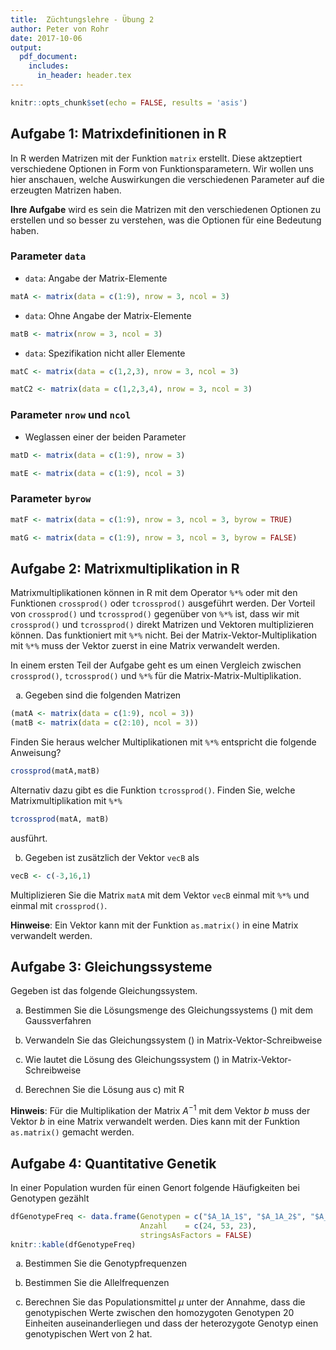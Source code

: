 ```yaml
---
title:  Züchtungslehre - Übung 2
author: Peter von Rohr
date: 2017-10-06
output: 
  pdf_document:
    includes:
      in_header: header.tex
---
```


```r
knitr::opts_chunk$set(echo = FALSE, results = 'asis')
```


## Aufgabe 1: Matrixdefinitionen in R
In R werden Matrizen mit der Funktion `matrix` erstellt. Diese aktzeptiert verschiedene Optionen in Form von Funktionsparametern. Wir wollen uns hier anschauen, welche Auswirkungen die verschiedenen Parameter auf die erzeugten Matrizen haben.  

__Ihre Aufgabe__ wird es sein die Matrizen mit den verschiedenen Optionen zu erstellen und so besser zu verstehen, was die Optionen für eine Bedeutung haben.

### Parameter `data`
* `data`: Angabe der Matrix-Elemente
<!-- Kopieren Sie die nachfolgende Anweisung an die Konsole oder -- 
  -- setzen sie eval=TRUE und machen eine Klammer um die gesamte --
  -- Anweisung, z.Bsp: (matA <- matrix(data = c(1:9), nrow = 3, ncol = 3)) --
  -- so erscheit die erzeugte Matrix als output                  -- 
  -->
```r
matA <- matrix(data = c(1:9), nrow = 3, ncol = 3)
```

* `data`: Ohne Angabe der Matrix-Elemente
```r
matB <- matrix(nrow = 3, ncol = 3)
```

* `data`: Spezifikation nicht aller Elemente
```r
matC <- matrix(data = c(1,2,3), nrow = 3, ncol = 3)
```

```r
matC2 <- matrix(data = c(1,2,3,4), nrow = 3, ncol = 3)
```

### Parameter `nrow` und `ncol`
* Weglassen einer der beiden Parameter

```r
matD <- matrix(data = c(1:9), nrow = 3)
```

```r
matE <- matrix(data = c(1:9), ncol = 3)
```

### Parameter `byrow`
```r
matF <- matrix(data = c(1:9), nrow = 3, ncol = 3, byrow = TRUE)
```

```r
matG <- matrix(data = c(1:9), nrow = 3, ncol = 3, byrow = FALSE)
```


## Aufgabe 2: Matrixmultiplikation in R
Matrixmultiplikationen können in R mit dem Operator `%*%` oder mit den Funktionen `crossprod()` oder `tcrossprod()` ausgeführt werden. Der Vorteil von `crossprod()` und `tcrossprod()` gegenüber von `%*%` ist, dass wir mit `crossprod()` und `tcrossprod()` direkt Matrizen und Vektoren multiplizieren können. Das funktioniert mit `%*%` nicht. Bei der Matrix-Vektor-Multiplikation mit `%*%` muss der Vektor zuerst in eine Matrix verwandelt werden. 

In einem ersten Teil der Aufgabe geht es um einen Vergleich zwischen `crossprod()`, `tcrossprod()` und `%*%` für die Matrix-Matrix-Multiplikation. 

a) Gegeben sind die folgenden Matrizen

```r
(matA <- matrix(data = c(1:9), ncol = 3))
(matB <- matrix(data = c(2:10), ncol = 3))
```

Finden Sie heraus welcher Multiplikationen mit `%*%` entspricht die folgende Anweisung?

```r
crossprod(matA,matB)
```

<!-- Sie können hier einen neuen R-code-junk beginnen und die verschiedenen   --
  -- Multiplikationen ausprobieren. Dabei können Sie sowohl die Reihenfolge   --
  -- der Matrizen ändern und die Matrizen transponieren. Die Transponierte    -- 
  -- einer Matrix matA erhalten sie in R mit t(matA).                         --
  -- Die folgende Anweisung erzeugt einen neuen Code-Junk. Die R-Statements   --
  -- müssen zwischen auf den Zeilen zwischen den drei Backticks (```) stehen  --
  
```r

```
  -->

Alternativ dazu gibt es die Funktion `tcrossprod()`. Finden Sie, welche Matrixmultiplikation mit `%*%`

```r
tcrossprod(matA, matB)
```

<!-- Analog zur Aufgabe oben mit crossprod(), hier das gleich für tcrossprod() -->

ausführt.

\pagebreak

b) Gegeben ist zusätzlich der Vektor `vecB` als

```r
vecB <- c(-3,16,1)
```

Multiplizieren Sie die Matrix `matA` mit dem Vektor `vecB` einmal mit `%*%` und einmal mit `crossprod()`.

__Hinweise__: Ein Vektor kann mit der Funktion `as.matrix()` in eine Matrix verwandelt werden.

<!-- Fügen Sie hier eine R-code-junk hinzu und multiplizieren Sie --
  -- hier die Matrix matA mit dem Vektor vecB                     --
  -->


## Aufgabe 3: Gleichungssysteme

Gegeben ist das folgende Gleichungssystem.

\begin{IEEEeqnarray}{rCl}
       2x_2 + 2x_3 &=& 1 \nonumber\\
2x_1 + 4x_2 + 5x_3 &=& 9 \nonumber\\
 x_1 -  x_2 + 2x_3 &=& 3
\label{eq:GlsA1} 
\end{IEEEeqnarray}

a) Bestimmen Sie die Lösungsmenge des Gleichungssystems (\ref{eq:GlsA1}) mit dem Gaussverfahren

<!-- Geben Sie hier die Schritte für die Bestimmung der Lösungsmenge mit dem Gaussverfahren      --
  -- Am einfachsten ist, wenn Sie das Gleichungssystem aus der Aufgabe kopieren und nachfolgend  --
  -- bei jedem Schritt des Gaussverfahrens wieder einfügen.                                      --
  -->

b) Verwandeln Sie das Gleichungssystem (\ref{eq:GlsA1}) in Matrix-Vektor-Schreibweise

<!-- Als Resultat erhalten Sie eine 3-mal-3-Matrix A, ein Vektor x und ein  --
  -- Vektor b, wobei beide Vektoren die Länge 3 aufweisen.                  --
  -- Die Matrix können Sie wie folgt angeben:                                      --
  --
$$A = \left[\begin{array}{ccc}
      &     &    \\
      &     &    \\
      &     &    \\
 \end{array}\right] $$
 
  -- Der Vektor x
$$x = \left[\begin{array}{c}
      \\
      \\
      \\
 \end{array}\right] $$
  
  -- Der Vektor b wird analog angegeben.                                  --
  --
$$b = \left[\begin{array}{c}
      \\
      \\
      \\
 \end{array}\right] $$
  
  -- -->

c) Wie lautet die Lösung des Gleichungssystem (\ref{eq:GlsA1}) in Matrix-Vektor-Schreibweise

<!-- Hier soll das Gleichungssystem von Aufgabe b) nach x  --
  -- aufgelöst werden. Somit lautet das Resultat           --
  
$$ x = $$  
  -->


d) Berechnen Sie die Lösung aus c) mit R

__Hinweis__: Für die Multiplikation der Matrix $A^{-1}$ mit dem Vektor $b$ muss der Vektor $b$ in eine Matrix verwandelt werden. Dies kann mit der Funktion `as.matrix()` gemacht werden.

<!-- Hier ist die Funktion solve() wichtig. Für nähere Hinweise kann auch  --
  -- die Hilfe mit ?solve von der Konsole aufgrufen werden.                --
  -->


## Aufgabe 4: Quantitative Genetik
In einer Population wurden für einen Genort folgende Häufigkeiten bei Genotypen gezählt

```r
dfGenotypeFreq <- data.frame(Genotypen = c("$A_1A_1$", "$A_1A_2$", "$A_2A_2$"),
                             Anzahl    = c(24, 53, 23),
                             stringsAsFactors = FALSE)
knitr::kable(dfGenotypeFreq)
```

a) Bestimmen Sie die Genotypfrequenzen

<!-- Der Vektor der Anzahlen der Genotypen ist mit dfGenotypeFreq$Anzahl verfügbar. --
  -- Mit der Funktion sum() wird die Summe der Elemente in einem Vektor berechnet.  --
  -->

b) Bestimmen Sie die Allelfrequenzen

<!-- Anstelle der Genotypen werden hier die Frequenzen der Allele A1 und A2 --
  -- bestimmt.                                                              --
  -->

c) Berechnen Sie das Populationsmittel $\mu$ unter der Annahme, dass die genotypischen Werte zwischen den homozygoten Genotypen $20$ Einheiten auseinanderliegen und dass der heterozygote Genotyp einen genotypischen Wert von $2$ hat.

<!-- Das Populationsmittel entspricht dem Erwartungswert und dieser berechnet --
  -- sich aus Frequenz der Genotypen mal Wert dem genotypischen Wert          --
  -->
